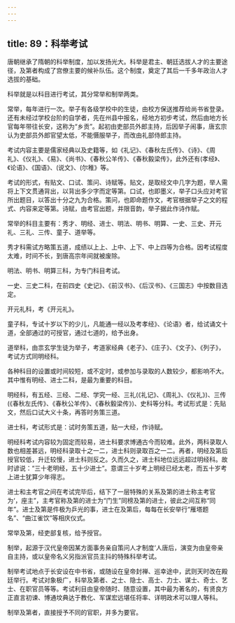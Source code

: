 ```yaml
---
---
---
```

title: 89：科举考试
---



唐朝继承了隋朝的科举制度，加以发扬光大。科举是君主、朝廷选拔人才的主要途径，及第者构成了宫僚主要的候补队伍。这个制度，奠定了其后一千多年政治人才选拔的基础。

科举就是以科目进行考试，其分常举和制举两类。

常举，每年进行一次。举子有各级学校中的生徒，由校方保送推荐给尚书省登录。还有未经过学校台阶的自学者，先在州县中报名，经地方初步考试，然后由地方长官每年带往长安，这称为“乡贡”。起初由吏部员外郎主持，后因举子闹事，唐玄宗认为吏部员外郎官望太低，不能慑服举子，而改由礼部侍郎主持。

考试内容主要是儒家经典以及史籍等，如《礼记》、《春秋左氏传》、《诗》、《周礼》、《仪礼》、《易》、《尚书》、《春秋公羊传》、《春秋毅梁传》，此外还有(孝经》、《论语》、《国语》、(说文》、(尔稚》等。

考试的形式，有贴文、口试、策问、诗赋等。贴文，是取经文中几字为题，举人需将上下文贯通背出，以背出多少字而定等第。口试，也即墨义，举子口头应对考官所出题目，以答出十分之九为合格。策问，也即命题作文，考官根据举子之文的程式、内容来定等第。诗赋，由考官出题，并限音韵，举子据此作诗作赋。

常举的科目主要有：秀才、明经、进士、明法、明书、明算、一史、三史、开元礼、三礼、三传、童子、道举等。

秀才科需试方略策五道，成绩以上上、上中、上下、中上四等为合格。因考试程度太难，时间不长，到唐高宗年间就被废除。

明法、明书、明算三科，为专门科目考试。

一史、三史二科，在前四史《史记》、《前汉书》、《后汉书》、《三国志》中按数目选定。

开元礼科，考《开元礼》。

童子科，专试十岁以下的少儿，凡能通一经以及考孝经》、《论语》者，给试诵文十道，全部通过的可授官，通过七道的，给予出身。

道举科，由祟玄学生徒为举子，考道家经典《老子》、《庄子》、《文子》、《列子》，考试方式同明经科。

各种科目的设置或时间较短，或不定时，或参加与录取的人数较少，都影响不大。其中惟有明经、进士二科，是最为重要的科目。

明经科，有五经、三经、二经、学究一经、三礼(《礼记》、《周礼》、《仪礼》)、三传(《春秋左氏传》、《春秋公羊传》、《春秋毅梁传》)、史科等分科。考试形式是：先贴文，然后口试大义十条，再答时务策三道。

进士科，考试形式是：试时务策五道，贴一大经，作诗赋。

明经科考试内容较为固定而较易，进士科要求博通古今而较难。此外，两科录取人数也相差甚远，明经科录取十之一二，进士科则录取百之一二。再者，明经及第后授官较低，升迁较慢，进士科则反之。久而久之，进士科地位远远超过明经科。故时谚说：“三十老明经，五十少进士”。意谓三十岁考上明经已经太老，而五十岁考上进士犹算少年得志。

进士和主考官之间在考试完毕后，结下了一层特殊的关系及第的进士称主考官为‘，座主”，主考官称及第的进士为“门生”同榜及第的进士，彼此之间互称“同年”。进士及第是件极为乒光的事，进士在及第后，每每在长安举行“雁塔题名”、“曲江雀饮”等相庆仪式。

常举及第，经吏部复核，给予授官。

制举，起源于汉代皇帝因某方面事务亲自策问人才制度‘人唐后，演变为由皇帝亲自主持，或以皇帝名义另指派官员主抖的特殊科举考试。

制举考试地点于长安设在中书省，或随设在皇帝封禅、巡幸途中，武则天时改在殿廷举行。考试对象极广，科举及第者、之士、隐士、高士、力士、谋士、奇士、艺士、在职官员等等。考试利目由皇帝随时、随意设置，其中最为著名的，有贤良方正直言初谏、博通坟典达于教化、军谋宏远堪任将率、详明政术可以理人等科。

制举及第者，直接授予不同的官职，并多为要官。